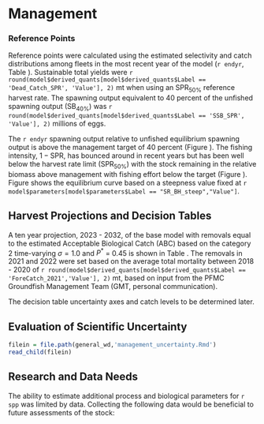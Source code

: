 # Management 

### Reference Points

Reference points were calculated using the estimated selectivity and catch distributions among fleets in the most recent year of the model (`r endyr`, Table \ref{tab:referenceES}). Sustainable total yields  were `r round(model$derived_quants[model$derived_quants$Label == 'Dead_Catch_SPR', 'Value'], 2)` mt when using an $\text{SPR}_{50\%}$ reference harvest rate. The spawning output equivalent to 40 percent of the unfished spawning output ($\text{SB}_{40\%}$) was `r round(model$derived_quants[model$derived_quants$Label == 'SSB_SPR', 'Value'], 2)` millions of eggs. 

The `r endyr` spawning output relative to unfished equilibrium spawning output is above the management target of 40 percent (Figure \ref{fig:depl}). The fishing intensity, $1-\text{SPR}$, has bounced around in recent years but has been well below the harvest rate limit ($\text{SPR}_{50\%}$) with the stock remaining in the relative biomass above management with fishing effort below the target (Figure \ref{fig:phase}). Figure \ref{fig:yield} shows the equilibrium curve based on a steepness value fixed at `r model$parameters[model$parameters$Label == "SR_BH_steep","Value"]`.


## Harvest Projections and Decision Tables

A ten year projection, 2023 - 2032, of the base model with removals equal to the estimated Acceptable Biological Catch (ABC) based on the category 2 time-varying $\sigma = 1.0$ and $P^*$ = 0.45 is shown in Table \ref{tab:project}. The removals in 2021 and 2022 were set based on the average total mortality between 2018 - 2020 of `r round(model$derived_quants[model$derived_quants$Label == 'ForeCatch_2021','Value'], 2)` mt, based on input from the PFMC Groundfish Management Team (GMT, personal communication).  

The decision table uncertainty axes and catch levels to be determined later.

## Evaluation of Scientific Uncertainty

```r
filein = file.path(general_wd,'management_uncertainty.Rmd')
read_child(filein)
```

## Research and Data Needs

The ability to estimate additional process and biological parameters for `r spp` was limited by data.  Collecting the following data would be beneficial to future assessments of the stock:

\begin{itemize}

	\item Continue collecting length and otolith samples from both the commercial and recreational catches. 

	\item The peak of commercial selectivity was highly uncertain in the base model with the estimated parameter having a large influence on the estimated stock scale and status. Data collections should continue to collect length and age data from this fleet. 

	\item The recreational selectivity form (i.e., asymptotic versus dome-shaped) was a source of uncertainty in the base model. Improved understanding of where recreational fishing is commonly occurring (areas and depths) and the range of sizes available by depth would be beneficial to better understand selectivity form.  

\end{itemize}
